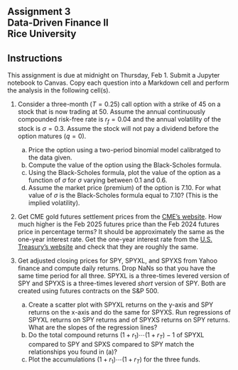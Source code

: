## Assignment 3<br>Data-Driven Finance II<br>Rice University



::: {.callout-note appearance="minimal"}
## Instructions 

This assignment is due at midnight on Thursday, Feb 1.  Submit a Jupyter notebook to Canvas. Copy each question into a Markdown cell and perform the analysis in the following cell(s). 
:::

1.  Consider a three-month ($T=0.25$) call option with a strike of 45 on a stock that is now trading at 50.  Assume the annual continuously compounded risk-free rate is $r_f = 0.04$ and the annual volatility of the stock is $\sigma=0.3$.  Assume the stock will not pay a dividend before the option matures ($q=0$).

    (a) Price the option using a two-period binomial model calibratged to the data given.
    (b) Compute the value of the option using the Black-Scholes formula.
    (c) Using the Black-Scholes formula, plot the value of the option as a function of $\sigma$ for $\sigma$ varying between 0.1 and 0.6.
    (d) Assume the market price (premium) of the option is 7.10.  For what value of $\sigma$ is the Black-Scholes formula equal to 7.10?  (This is the implied volatility).

2.  Get CME gold futures settlement prices from the [CME's website](https://www.cmegroup.com/markets/metals/precious/gold.settlements.html).  How much higher is the Feb 2025 futures price than the Feb 2024 futures price in percentage terms?  It should be approximately the same as the one-year interest rate.  Get the one-year interest rate from the [U.S. Treasury's website](https://home.treasury.gov/resource-center/data-chart-center/interest-rates/TextView?type=daily_treasury_yield_curve&field_tdr_date_value_month=202401) and check that they are roughly the same.

3.  Get adjusted closing prices for SPY, SPYXL, and SPYXS from Yahoo finance and compute daily returns.  Drop NaNs so that you have the same time period for all three.  SPYXL is a three-times levered version of SPY and SPYXS is a three-times levered *short* version of SPY.  Both are created using futures contracts on the S&P 500.

    (a) Create a scatter plot with SPYXL returns on the y-axis and SPY returns on the x-axis and do the same for SPYXS.  Run regressions of SPYXL returns on SPY returns and of SPYXS returns on SPY returns.  What are the slopes of the regression lines?
    (b) Do the total compound returns $(1+r_1)\cdots(1+r_T)-1$ of SPYXL compared to SPY and SPXS compared to SPY match the relationships you found in (a)?
    (c) Plot the accumulations $(1+r_1)\cdots(1+r_T)$ for the three funds.  